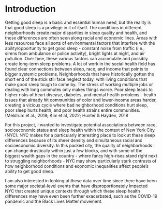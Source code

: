# Introduction

Getting good sleep is a basic and essential human need, but the reality is that good sleep is a privilege in it of itself. The conditions in different neighborhoods create major disparities in sleep quality and health, and these differences are often seen along racial and economic lines. Areas with less resources face all sorts of environmental factors that interfere with the ability/opportunity to get good sleep - constant noise from traffic (i.e., sirens from ambulance or police activity), bright lights at night, and air pollution. Over time, these various factors can accumulate and possibly create long-term sleep problems. A lot of work in the social health field has found clear connections between sleep, race, and income that points to bigger systemic problems. Neighborhoods that have historically gotten the short end of the stick still face neglect today, with living conditions that make good sleep tough to come by. The stress of working multiple jobs or dealing with long commutes only makes things worse. Poor sleep leads to higher risks of heart disease, diabetes, and mental health problems - health issues that already hit communities of color and lower-income areas harder, creating a vicious cycle where bad neighborhood conditions hurt sleep, poor sleep hurts health, and poor health strains entire communities. (Meldrum et al., 2018; Kim et al, 2022; Hunter & Hayden, 2018

For this project, I wanted to investigate potential associations between race, socioeconomic status and sleep health within the context of New York City (NYC). NYC makes for a particularly interesting place to look at these sleep differences because of its sheer density and simultaneous racial and socioeconomic diversity. In this packed city, the quality of neighborhoods can change drastically within just a few blocks, and with some of the biggest wealth gaps in the country - where fancy high-rises stand right next to struggling neighborhoods - NYC may show particularly stark contrasts of how neighborhood conditions and economic inequalities affect people's ability to get good sleep.

I am also interested in looking at these data over time since there have been some major societal-level events that have disproportionately impacted NYC that created unique contexts through which these sleep health differences may have even been further exacerbated, such as the COVID-19 pandemic and the Black Lives Matter movement.